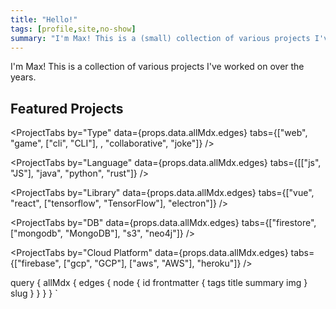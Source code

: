 ```yaml
---
title: "Hello!"
tags: [profile,site,no-show]
summary: "I'm Max! This is a (small) collection of various projects I've worked on over the years. "
---
```



I'm Max! This is a collection of various projects I've worked on over the years.


<div class="project-tabs-sticky"><h2 id="featured">Featured Projects</h2></div>
<ProjectList showImg list={props.data.allMdx.edges} filter="featured" />

<ProjectTabs by="Type" data={props.data.allMdx.edges} tabs={["web", "game", ["cli", "CLI"], , "collaborative", "joke"]} />

<ProjectTabs by="Language" data={props.data.allMdx.edges} tabs={[["js", "JS"], "java", "python", "rust"]} />

<ProjectTabs by="Library" data={props.data.allMdx.edges} tabs={["vue", "react", ["tensorflow", "TensorFlow"], "electron"]} />

<ProjectTabs by="DB" data={props.data.allMdx.edges} tabs={["firestore", ["mongodb", "MongoDB"], "s3", "neo4j"]} />

<ProjectTabs by="Cloud Platform" data={props.data.allMdx.edges} tabs={["firebase", ["gcp", "GCP"], ["aws", "AWS"], "heroku"]} />


query {
allMdx {
edges {
node {
id
frontmatter {
tags
title
summary
img
}
slug
}
}
}
}
`
